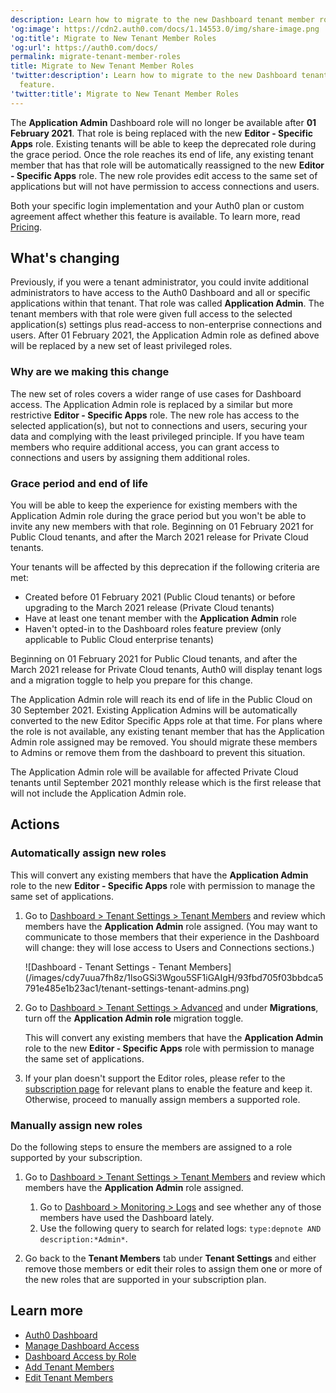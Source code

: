 ```yaml
---
description: Learn how to migrate to the new Dashboard tenant member roles feature.
'og:image': https://cdn2.auth0.com/docs/1.14553.0/img/share-image.png
'og:title': Migrate to New Tenant Member Roles
'og:url': https://auth0.com/docs/
permalink: migrate-tenant-member-roles
title: Migrate to New Tenant Member Roles
'twitter:description': Learn how to migrate to the new Dashboard tenant member roles
  feature.
'twitter:title': Migrate to New Tenant Member Roles
---
```

The **Application Admin** Dashboard role will no longer be available after **01 February 2021**. That role is being replaced with the new **Editor - Specific Apps** role. Existing tenants will be able to keep the deprecated role during the grace period. Once the role reaches its end of life, any existing tenant member that has that role will be automatically reassigned to the new **Editor - Specific Apps** role. The new role provides edit access to the same set of applications but will not have permission to access connections and users.

<Card title="Availability varies by Auth0 plan">

Both your specific login implementation and your Auth0 plan or custom agreement affect whether this feature is available. To learn more, read [Pricing](https://auth0.com/pricing).

</Card>

## What's changing

Previously, if you were a tenant administrator, you could invite additional administrators to have access to the <Tooltip tip="Auth0 Dashboard: Auth0's main product to configure your services." cta="View Glossary" href="/docs/glossary?term=Auth0+Dashboard">Auth0 Dashboard</Tooltip> and all or specific applications within that tenant. That role was called **Application Admin**. The tenant members with that role were given full access to the selected application(s) settings plus read-access to non-enterprise connections and users. After 01 February 2021, the Application Admin role as defined above will be replaced by a new set of least privileged roles.

### Why are we making this change

The new set of roles covers a wider range of use cases for Dashboard access. The Application Admin role is replaced by a similar but more restrictive **Editor - Specific Apps** role. The new role has access to the selected application(s), but not to connections and users, securing your data and complying with the least privileged principle. If you have team members who require additional access, you can grant access to connections and users by assigning them additional roles.

### Grace period and end of life

You will be able to keep the experience for existing members with the Application Admin role during the grace period but you won't be able to invite any new members with that role. Beginning on 01 February 2021 for Public Cloud tenants, and after the March 2021 release for Private Cloud tenants.

Your tenants will be affected by this deprecation if the following criteria are met:

* Created before 01 February 2021 (Public Cloud tenants) or before upgrading to the March 2021 release (Private Cloud tenants)
* Have at least one tenant member with the **Application Admin** role
* Haven't opted-in to the Dashboard roles feature preview (only applicable to Public Cloud enterprise tenants)

Beginning on 01 February 2021 for Public Cloud tenants, and after the March 2021 release for Private Cloud tenants, Auth0 will display tenant logs and a migration toggle to help you prepare for this change.

The Application Admin role will reach its end of life in the Public Cloud on 30 September 2021. Existing Application Admins will be automatically converted to the new Editor Specific Apps role at that time. For plans where the role is not available, any existing tenant member that has the Application Admin role assigned may be removed. You should migrate these members to Admins or remove them from the dashboard to prevent this situation.

The Application Admin role will be available for affected Private Cloud tenants until September 2021 monthly release which is the first release that will not include the Application Admin role.

## Actions

### Automatically assign new roles

This will convert any existing members that have the **Application Admin** role to the new **Editor - Specific Apps** role with permission to manage the same set of applications.

1. Go to [Dashboard > Tenant Settings > Tenant Members](https://manage.auth0.com/#/tenant/admins) and review which members have the **Application Admin** role assigned. (You may want to communicate to those members that their experience in the Dashboard will change: they will lose access to Users and Connections sections.)

   <Frame>![Dashboard - Tenant Settings - Tenant Members](/images/cdy7uua7fh8z/1lsoGSi3Wgou5SF1iGAIgH/93fbd705f03bbdca5791e485e1b23ac1/tenant-settings-tenant-admins.png)</Frame>
2. Go to [Dashboard > Tenant Settings > Advanced](https://manage.auth0.com/#/tenant/advanced) and under **Migrations**, turn off the **Application Admin role** migration toggle.

   This will convert any existing members that have the **Application Admin** role to the new **Editor - Specific Apps** role with permission to manage the same set of applications.
3. If your plan doesn't support the Editor roles, please refer to the [subscription page](https://manage.auth0.com/#/tenant/billing/subscription) for relevant plans to enable the feature and keep it. Otherwise, proceed to manually assign members a supported role.

### Manually assign new roles

Do the following steps to ensure the members are assigned to a role supported by your subscription.

1. Go to [Dashboard > Tenant Settings > Tenant Members](https://manage.auth0.com/#/tenant/admins) and review which members have the **Application Admin** role assigned.

   1. Go to [Dashboard > Monitoring > Logs](https://manage.auth0.com/#/logs) and see whether any of those members have used the Dashboard lately.
   2. Use the following query to search for related logs: `type:depnote AND description:*Admin*`.
2. Go back to the **Tenant Members** tab under **Tenant Settings** and either remove those members or edit their roles to assign them one or more of the new roles that are supported in your subscription plan.

## Learn more

* [Auth0 Dashboard](/docs/get-started/auth0-overview/dashboard)
* [Manage Dashboard Access](/docs/get-started/manage-dashboard-access)
* [Dashboard Access by Role](/docs/get-started/manage-dashboard-access/feature-access-by-role)
* [Add Tenant Members](/docs/get-started/manage-dashboard-access/add-dashboard-users)
* [Edit Tenant Members](/docs/get-started/manage-dashboard-access/edit-dashboard-users)